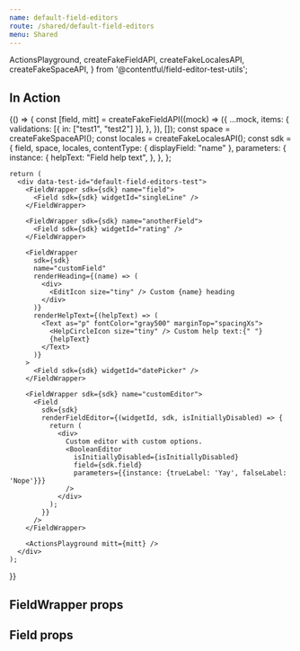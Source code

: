 ```yaml
---
name: default-field-editors
route: /shared/default-field-editors
menu: Shared
---
```


  ActionsPlayground,
  createFakeFieldAPI,
  createFakeLocalesAPI,
  createFakeSpaceAPI,
} from '@contentful/field-editor-test-utils';

<Readme />

## In Action

<Playground>
  {() => {
    const [field, mitt] = createFakeFieldAPI((mock) => ({
      ...mock,
      items: {
        validations: [{ in: ["test1", "test2"] }],
      },
    }), []);
    const space = createFakeSpaceAPI();
    const locales = createFakeLocalesAPI();
    const sdk = {
      field,
      space,
      locales,
      contentType: { displayField: "name" },
      parameters: {
        instance: {
          helpText: "Field help text",
        },
      },
    };

    return (
      <div data-test-id="default-field-editors-test">
        <FieldWrapper sdk={sdk} name="field">
          <Field sdk={sdk} widgetId="singleLine" />
        </FieldWrapper>

        <FieldWrapper sdk={sdk} name="anotherField">
          <Field sdk={sdk} widgetId="rating" />
        </FieldWrapper>

        <FieldWrapper
          sdk={sdk}
          name="customField"
          renderHeading={(name) => (
            <div>
              <EditIcon size="tiny" /> Custom {name} heading
            </div>
          )}
          renderHelpText={(helpText) => (
            <Text as="p" fontColor="gray500" marginTop="spacingXs">
              <HelpCircleIcon size="tiny" /> Custom help text:{" "}
              {helpText}
            </Text>
          )}
        >
          <Field sdk={sdk} widgetId="datePicker" />
        </FieldWrapper>

        <FieldWrapper sdk={sdk} name="customEditor">
          <Field
            sdk={sdk}
            renderFieldEditor={(widgetId, sdk, isInitiallyDisabled) => {
              return (
                <div>
                  Custom editor with custom options.
                  <BooleanEditor
                    isInitiallyDisabled={isInitiallyDisabled}
                    field={sdk.field}
                    parameters={{instance: {trueLabel: 'Yay', falseLabel: 'Nope'}}}
                  />
                </div>
              );
            }}
          />
        </FieldWrapper>

        <ActionsPlayground mitt={mitt} />
      </div>
    );

}}

</Playground>

## FieldWrapper props

<Props of={FieldWrapper} />

## Field props

<Props of={Field} />
